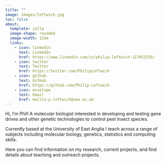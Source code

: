 ```yaml
---
title: ""
image: images/leftwich.jpg
toc: false
about: 
  template: jolla
  image-shape: rounded
  image-width: 12em
  links:
    - icon: linkedin
      text: LinkedIn
      href: https://www.linkedin.com/in/philip-leftwich-117052155/
    - icon: twitter
      text: Twitter
      href: https://twitter.com/PhilipLeftwich
    - icon: github
      text: GitHub
      href: https://github.com/Philip-Leftwich
    - icon: envelope
      text: Email
      href: mailto:p.leftwich@uea.ac.uk
---
```


<!-- ::: {.small-text} -->

Hi, I'm Phil! A molecular biologist interested in developing and testing gene drives and other genetic technologies to control pest insect species.

Currently based at the University of East Anglia I teach across a range of subjects including molecular biology, genetics, statistics and computing skills.

Here you can find information on my research, current projects, and find details about teaching and outreach projects. <!-- ::: -->


